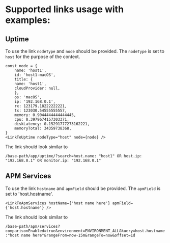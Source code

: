 # Supported links usage with examples:

## Uptime

To use the link `nodeType` and `node` should be provided. The `nodeType` is set to `host` for the purpose of the context.

```tsx
const node = {
    name: 'host1',
    id: 'host1-macOS',
    title: {
    name: 'host1',
    cloudProvider: null,
    },
    os: 'macOS',
    ip: '192.168.0.1',
    rx: 123179.18222222221,
    tx: 123030.54555555557,
    memory: 0.9044444444444445,
    cpu: 0.3979674157303371,
    diskLatency: 0.15291777273162221,
    memoryTotal: 34359738368,
}
<LinkToUptime nodeType="host" node={node} />
```

The link should look similar to

`/base-path/app/uptime/?search=host.name: "host1" OR host.ip: "192.168.0.1" OR monitor.ip: "192.168.0.1"`

## APM Services

To use the link `hostname` and `apmField` should be provided. The `apmField` is set to 'host.hostname'.

```tsx
<LinkToApmServices hostName={'host name here'} apmField={'host.hostname'} />
```

The link should look similar to

`/base-path/apm/services?comparisonEnabled=true&environment=ENVIRONMENT_ALL&kuery=host.hostname:"host name here"&rangeFrom=now-15m&rangeTo=now&offset=1d`
